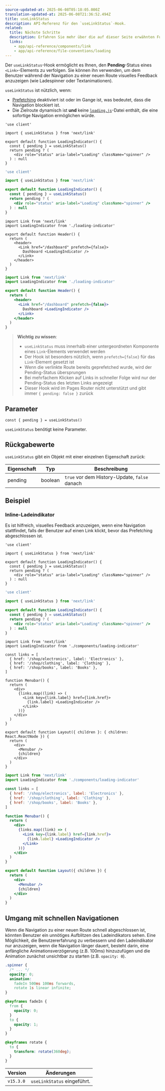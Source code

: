 ```yaml
---
source-updated-at: 2025-06-08T05:18:05.000Z
translation-updated-at: 2025-06-08T21:36:52.494Z
title: useLinkStatus
description: API-Referenz für den `useLinkStatus`-Hook.
related:
  title: Nächste Schritte
  description: Erfahren Sie mehr über die auf dieser Seite erwähnten Funktionen, indem Sie die API-Referenz lesen.
  links:
    - app/api-reference/components/link
    - app/api-reference/file-conventions/loading
---
```


Der `useLinkStatus`-Hook ermöglicht es Ihnen, den **Pending**-Status eines `<Link>`-Elements zu verfolgen. Sie können ihn verwenden, um dem Benutzer während der Navigation zu einer neuen Route visuelles Feedback anzuzeigen (wie Ladespinner oder Textanimationen).

`useLinkStatus` ist nützlich, wenn:

- [Prefetching](/docs/app/getting-started/linking-and-navigating#prefetching) deaktiviert ist oder im Gange ist, was bedeutet, dass die Navigation blockiert ist.
- Die Zielroute dynamisch ist **und** keine [`loading.js`](/docs/app/api-reference/file-conventions/loading)-Datei enthält, die eine sofortige Navigation ermöglichen würde.

```tsx filename="app/loading-indicator.tsx" switcher
'use client'

import { useLinkStatus } from 'next/link'

export default function LoadingIndicator() {
  const { pending } = useLinkStatus()
  return pending ? (
    <div role="status" aria-label="Loading" className="spinner" />
  ) : null
}
```

```jsx filename="app/loading-indicator.js" switcher
'use client'

import { useLinkStatus } from 'next/link'

export default function LoadingIndicator() {
  const { pending } = useLinkStatus()
  return pending ? (
    <div role="status" aria-label="Loading" className="spinner" />
  ) : null
}
```

```tsx filename="app/header.tsx" switcher
import Link from 'next/link'
import LoadingIndicator from './loading-indicator'

export default function Header() {
  return (
    <header>
      <Link href="/dashboard" prefetch={false}>
        Dashboard <LoadingIndicator />
      </Link>
    </header>
  )
}
```

```jsx filename="app/header.js" switcher
import Link from 'next/link'
import LoadingIndicator from './loading-indicator'

export default function Header() {
  return (
    <header>
      <Link href="/dashboard" prefetch={false}>
        Dashboard <LoadingIndicator />
      </Link>
    </header>
  )
}
```

> **Wichtig zu wissen**:
>
> - `useLinkStatus` muss innerhalb einer untergeordneten Komponente eines `Link`-Elements verwendet werden
> - Der Hook ist besonders nützlich, wenn `prefetch={false}` für das `Link`-Element gesetzt ist
> - Wenn die verlinkte Route bereits geprefetched wurde, wird der Pending-Status übersprungen
> - Bei mehrfachem Klicken auf Links in schneller Folge wird nur der Pending-Status des letzten Links angezeigt
> - Dieser Hook wird im Pages Router nicht unterstützt und gibt immer `{ pending: false }` zurück

## Parameter

```tsx
const { pending } = useLinkStatus()
```

`useLinkStatus` benötigt keine Parameter.

## Rückgabewerte

`useLinkStatus` gibt ein Objekt mit einer einzelnen Eigenschaft zurück:

| Eigenschaft | Typ     | Beschreibung                                  |
| ----------- | ------- | -------------------------------------------- |
| pending     | boolean | `true` vor dem History-Update, `false` danach |

## Beispiel

### Inline-Ladeindikator

Es ist hilfreich, visuelles Feedback anzuzeigen, wenn eine Navigation stattfindet, falls der Benutzer auf einen Link klickt, bevor das Prefetching abgeschlossen ist.

```tsx filename="app/components/loading-indicator.tsx" switcher
'use client'

import { useLinkStatus } from 'next/link'

export default function LoadingIndicator() {
  const { pending } = useLinkStatus()
  return pending ? (
    <div role="status" aria-label="Loading" className="spinner" />
  ) : null
}
```

```jsx filename="app/components/loading-indicator.js" switcher
'use client'

import { useLinkStatus } from 'next/link'

export default function LoadingIndicator() {
  const { pending } = useLinkStatus()
  return pending ? (
    <div role="status" aria-label="Loading" className="spinner" />
  ) : null
}
```

```tsx filename="app/shop/layout.tsx" switcher
import Link from 'next/link'
import LoadingIndicator from './components/loading-indicator'

const links = [
  { href: '/shop/electronics', label: 'Electronics' },
  { href: '/shop/clothing', label: 'Clothing' },
  { href: '/shop/books', label: 'Books' },
]

function Menubar() {
  return (
    <div>
      {links.map((link) => (
        <Link key={link.label} href={link.href}>
          {link.label} <LoadingIndicator />
        </Link>
      ))}
    </div>
  )
}

export default function Layout({ children }: { children: React.ReactNode }) {
  return (
    <div>
      <Menubar />
      {children}
    </div>
  )
}
```

```jsx filename="app/shop/layout.js" switcher
import Link from 'next/link'
import LoadingIndicator from './components/loading-indicator'

const links = [
  { href: '/shop/electronics', label: 'Electronics' },
  { href: '/shop/clothing', label: 'Clothing' },
  { href: '/shop/books', label: 'Books' },
]

function Menubar() {
  return (
    <div>
      {links.map((link) => (
        <Link key={link.label} href={link.href}>
          {link.label} <LoadingIndicator />
        </Link>
      ))}
    </div>
  )
}

export default function Layout({ children }) {
  return (
    <div>
      <Menubar />
      {children}
    </div>
  )
}
```

## Umgang mit schnellen Navigationen

Wenn die Navigation zu einer neuen Route schnell abgeschlossen ist, könnten Benutzer ein unnötiges Aufblitzen des Ladeindikators sehen. Eine Möglichkeit, die Benutzererfahrung zu verbessern und den Ladeindikator nur anzuzeigen, wenn die Navigation länger dauert, besteht darin, eine anfängliche Animationsverzögerung (z.B. 100ms) hinzuzufügen und die Animation zunächst unsichtbar zu starten (z.B. `opacity: 0`).

```css filename="app/styles/global.css"
.spinner {
  /* ... */
  opacity: 0;
  animation:
    fadeIn 500ms 100ms forwards,
    rotate 1s linear infinite;
}

@keyframes fadeIn {
  from {
    opacity: 0;
  }
  to {
    opacity: 1;
  }
}

@keyframes rotate {
  to {
    transform: rotate(360deg);
  }
}
```

| Version   | Änderungen                     |
| --------- | ------------------------------ |
| `v15.3.0` | `useLinkStatus` eingeführt.    |
